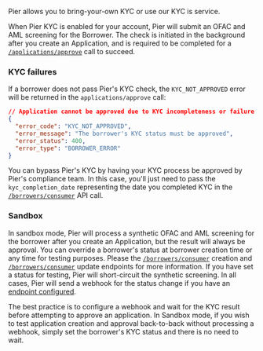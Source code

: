 Pier allows you to bring-your-own KYC or use our KYC is service.

When Pier KYC is enabled for your account, Pier will submit an OFAC and AML screening for the Borrower. The check is initiated in the background after you create an Application, and is required to be completed for a [`/applications/approve`](/api-reference/applications/approve-an-application) call to succeed.

### KYC failures

If a borrower does not pass Pier's KYC check, the `KYC_NOT_APPROVED` error will be returned in the `applications/approve` call:

```json
// Application cannot be approved due to KYC incompleteness or failure
{
  "error_code": "KYC_NOT_APPROVED",
  "error_message": "The borrower's KYC status must be approved",
  "error_status": 400,
  "error_type": "BORROWER_ERROR"
}
```

You can bypass Pier's KYC by having your KYC process be approved by Pier's compliance team. In this case, you'll just need to pass the `kyc_completion_date` representing the date you completed KYC in the [`/borrowers/consumer`](/api-reference/borrowers/create-a-consumer-borrower) API call.

### Sandbox

In sandbox mode, Pier will process a synthetic OFAC and AML screening for the borrower after you create an Application, but the result will always be approval.
You can override a borrower's status at borrower creation time or any time for testing purposes. Please the [`/borrowers/consumer`](/api-reference/borrowers/create-a-consumer-borrower#create_consumer_borrower-request-kyc_status) creation and [`/borrowers/consumer`](/api-reference/borrowers/update-a-consumer-borrower#update_consumer_borrower-request-kyc_status) update endpoints for more information.
If you have set a status for testing, Pier will short-circuit the synthetic screening. In all cases, Pier will send a webhook for the status change if you have an [endpoint configured](/api-reference/configuration/set-webhook-url).

The best practice is to configure a webhook and wait for the KYC result before attempting to approve an application. In Sandbox mode, if you wish to test application creation and approval back-to-back without processing a webhook, simply set the borrower's KYC status and there is no need to wait.
